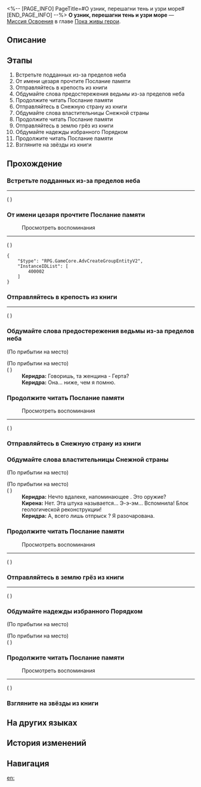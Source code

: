 <%-- [PAGE_INFO]
PageTitle=#О узник, перешагни тень и узри море#
[END_PAGE_INFO] --%>
{{Дополнить|Диалоги.}}
{{Миссия Инфобокс
|id              = 1040613
|Название        = 
|Изображение     = Миссия О узник, перешагни тень и узри море.png
|Тип             = Миссия Освоения
|Событие         = 
|Глава           = Пока живы герои
|Условия         = 
|Персонажи       = Керидра; Кирена; Первопроходец
|СтартЛокация    = [[Амфореус]] — [[Роща муз прошлого]]
|Мир             = Амфореус
|Предыдущая      = 
|Следующая       = 
|Награды         = Опыт Освоения*1 200; Звёздный нефрит*150; Путеводитель путешественника*20; Беспорядочная амброзия*480; Beneath the Bubbles*1 { text = Beneath the Bubbles }; Frozen Tides*1 { text = Frozen Tides }; Кредиты*150 000
}}
'''О узник, перешагни тень и узри море''' — [[Миссия Освоения]] в главе [[Пока живы герои]].

==Описание==
{{Описание|<!--официальное описание из Перекрёстка судеб-->}}

==Этапы==
# Встретьте подданных из-за пределов неба
# От имени цезаря прочтите Послание памяти
# Отправляйтесь в крепость из книги
# Обдумайте слова предостережения ведьмы из-за пределов неба
# Продолжите читать Послание памяти
# Отправляйтесь в Снежную страну из книги
# Обдумайте слова властительницы Снежной страны
# Продолжите читать Послание памяти
# Отправляйтесь в землю грёз из книги
# Обдумайте надежды избранного Порядком
# Продолжите читать Послание памяти
# Взгляните на звёзды из книги

==Прохождение==
{{Дополнить}}
===Встретьте подданных из-за пределов неба===
{{Описание миссии|тип=Миссия Освоения|локация=Роща муз прошлого|Завершите свои завоевания в океане на границе этого мира и усните навечно под шум волн. Усните навечно под шум волн и завершите свои завоевания в океане на границе этого мира.<br />Они никогда не боялись этого пророчества и даже возлагали на него надежды.<br />Тогда они стояли на побережье Лукаса и смотрели, как солнце, что ещё не погасло, погружается в море, и думали о том дне, когда пророчество сбудется.<br />Но она не знала, что море, о котором она мечтала, было не маленьким прудом. Она не знала, что море, о котором она мечтала, было не пустым берегом.<br />Она не знала, что не хочет спать вечно. Она не знала, что не любит покорять.<br />Они размышляли о странном пейзаже и наблюдали, как солнце медленно-медленно опускается в море, как будто оно больше никогда не взойдёт.}}
{{Диалог Начало}}
----
;({{tx|Unknown performance}}<!--Error: ENOENT: no such file or directory, open 'R:\Utils\HSR\3.5\Story\Discussion\Mission\1040612\DS104061211.json'-->)
{{Диалог Конец}}

===От имени цезаря прочтите Послание памяти===
{{Диалог Начало}}

:{{Диалог|Разговор}} Просмотреть воспоминания
----
;({{tx|Unknown performance}}<!--Error: ENOENT: no such file or directory, open 'R:\Utils\HSR\3.5\Config\Level\Mission\1040612\Act\Act104061230.json'-->)
<pre>{
	"$type": "RPG.GameCore.AdvCreateGroupEntityV2",
	"InstanceIDList": [
		400002
	]
}</pre>
{{Диалог Конец}}

===Отправляйтесь в крепость из книги===
{{Диалог Начало}}
----
;({{tx|Unknown performance}}<!--Error: ENOENT: no such file or directory, open 'R:\Utils\HSR\3.5\Story\Discussion\Mission\1040612\DS104061212.json'-->)
{{Диалог Конец}}

===Обдумайте слова предостережения ведьмы из-за пределов неба===
{{Диалог Начало}}
;(По прибытии на место)

;(По прибытии на место)
;({{tx|Unknown performance}}<!--Error: ENOENT: no such file or directory, open 'R:\Utils\HSR\3.5\Story\Discussion\Mission\1040612\DS104061213.json'-->)
:'''Керидра:''' Говоришь, та женщина - Герта?
:'''Керидра:''' Она... ниже, чем я помню.
{{Диалог Конец}}

===Продолжите читать Послание памяти===
{{Диалог Начало}}

:{{Диалог|Разговор}} Просмотреть воспоминания
----
;({{tx|Unknown performance}}<!--Error: ENOENT: no such file or directory, open 'R:\Utils\HSR\3.5\Config\Level\Mission\1040612\Act\Act104061232.json'-->)
{{Диалог Конец}}

===Отправляйтесь в Снежную страну из книги===
{{Диалог Начало}}
{{Диалог Конец}}

===Обдумайте слова властительницы Снежной страны===
{{Диалог Начало}}
;(По прибытии на место)

;(По прибытии на место)
;({{tx|Unknown performance}}<!--Error: ENOENT: no such file or directory, open 'R:\Utils\HSR\3.5\Story\Discussion\Mission\1040612\DS104061215.json'-->)
:'''Керидра:''' Нечто вдалеке, напоминающее {{Rubi|Никадора|титан раздора}}. Это оружие?
:'''Кирена:''' Нет. Эта штука называется... Э-э-эм... Вспомнила! Блок геологической реконструкции!
:'''Керидра:''' А, всего лишь отпрыск {{Rubi|Геориоса|титан земли}}? Я разочарована.
{{Диалог Конец}}

===Продолжите читать Послание памяти===
{{Диалог Начало}}

:{{Диалог|Разговор}} Просмотреть воспоминания
----
;({{tx|Unknown performance}}<!--Error: ENOENT: no such file or directory, open 'R:\Utils\HSR\3.5\Config\Level\Mission\1040612\Act\Act104061234.json'-->)
{{Диалог Конец}}

===Отправляйтесь в землю грёз из книги===
{{Диалог Начало}}
----
;({{tx|Unknown performance}}<!--Error: ENOENT: no such file or directory, open 'R:\Utils\HSR\3.5\Story\Discussion\Mission\1040612\DS104061216.json'-->)
{{Диалог Конец}}

===Обдумайте надежды избранного Порядком===
{{Диалог Начало}}
;(По прибытии на место)

;(По прибытии на место)
;({{tx|Unknown performance}}<!--Error: ENOENT: no such file or directory, open 'R:\Utils\HSR\3.5\Story\Discussion\Mission\1040612\DS104061217.json'-->)
{{Диалог Конец}}

===Продолжите читать Послание памяти===
{{Диалог Начало}}

:{{Диалог|Разговор}} Просмотреть воспоминания
----
;({{tx|Unknown performance}}<!--Error: ENOENT: no such file or directory, open 'R:\Utils\HSR\3.5\Config\Level\Mission\1040612\Act\Act104061236.json'-->)
{{Диалог Конец}}

===Взгляните на звёзды из книги===
{{Диалог Начало}}
{{Диалог Конец}}

==На других языках==
{{На других языках
|en   = Captives, Behold the Expanse Beyond Light
|zhs  = 囚人啊，踏过日影见沧溟
|zht  = 囚人啊，踏過日影見滄溟
|ja   = 囚人よ、影を踏み越え蒼海を仰げ
|ko   = 죄수여, 그림자를 딛고 푸른 바다를 봐다오
|es   = Prisionero, contempla el mar allende el sol
|fr   = Captifs, contemplez l'immensité au-delà du soleil
|ru   = О узник, перешагни тень и узри море
|th   = นักโทษเอ๋ย จงข้ามผ่านเงาตะวัน เพื่อยลห้วงทะเล
|vi   = Hỡi Tù Nhân, Hãy Bước Qua Bóng Nắng Để Thấy Biển Trời
|de   = Gefangene, schaut in die Weiten jenseits des Lichts
|id   = Tahanan, Langkahi Bayangan Mentari Menuju Samudra Biru
|pt   = Cativos, Contemplem a Vastidão Além da Luz
}}

==История изменений==
{{История изменений|3.5}}

==Навигация==
{{Миссия Освоения Навбокс|Глава }}

[[en:]]
